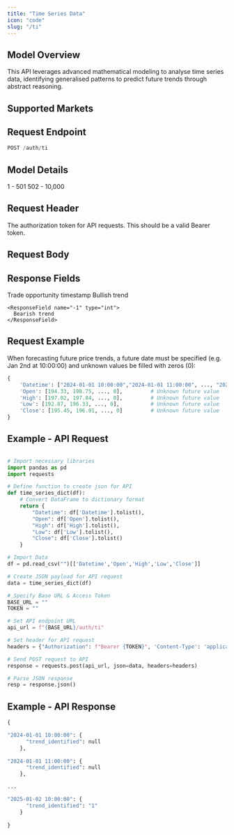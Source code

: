 ```yaml
---
title: "Time Series Data"
icon: "code"
slug: "/ti"
---
```


## Model Overview

This API leverages advanced mathematical modeling to analyse time series data, identifying generalised patterns to predict future trends through abstract reasoning.

## Supported Markets

<CardGroup cols={3}>
  <Card title="Bonds" icon="landmark" />

  <Card title="Commodities" icon="ship" />

  <Card title="Cryptocurrencies" icon="bitcoin" />

  <Card title="Derivatives" icon="layer-group" />

  <Card title="Equities" icon="chart-line" />

  <Card title="Foreign Exchange" icon="money-bill-transfer" />

  <Card title="Indices" icon="chart-bar" />

  <Card title="Tokenised Assets" icon="square" />
</CardGroup>

## Request Endpoint

```python
POST /auth/ti 
```

## Model Details

<CardGroup cols={2}>
  <Card title="Mandatory Time Periods">
    1 - 501
  </Card>

  <Card title="Optional Time Periods">
    502 - 10,000
  </Card>
</CardGroup>

## Request Header

<ParamField header="Authorization" type="string" required>
  The authorization token for API requests. This should be a valid Bearer token.
</ParamField>

## Request Body

<ParamField body="Datetime" type="list" required />

<ParamField body="Open" type="list" required />

<ParamField body="High" type="list" required />

<ParamField body="Low" type="list" required />

<ParamField body="Close" type="list" required />

## Response Fields

<ResponseField name="datetime" type="string">
  Trade opportunity timestamp
</ResponseField>

<ResponseField name="trend_identified" type="string">
  <Expandable title="Options">
    <ResponseField name="1" type="int">
      Bullish trend
    </ResponseField>

    <ResponseField name="-1" type="int">
      Bearish trend
    </ResponseField>
  </Expandable>
</ResponseField>

## Request Example

When forecasting future price trends, a future date must be specified (e.g. Jan 2nd at 10:00:00) and unknown values be filled with zeros (0):

```python
{
    'Datetime': ["2024-01-01 10:00:00","2024-01-01 11:00:00", ..., "2025-01-02 10:00:00"],
    'Open': [194.33, 198.75, ..., 0],         # Unknown future value
    'High': [197.02, 197.84, ..., 0],         # Unknown future value
    'Low': [192.87, 196.33, ..., 0],          # Unknown future value
    'Close': [195.45, 196.01, ..., 0]         # Unknown future value
}
```

## Example - API Request

```python

# Import necessary libraries
import pandas as pd
import requests

# Define function to create json for API 
def time_series_dict(df):
    # Convert DataFrame to dictionary format
    return {
        "Datetime": df['Datetime'].tolist(),
        "Open": df['Open'].tolist(),
        "High": df['High'].tolist(),
        "Low": df['Low'].tolist(),
        "Close": df['Close'].tolist()
    }

# Import Data
df = pd.read_csv("")[['Datetime','Open','High','Low','Close']]

# Create JSON payload for API request
data = time_series_dict(df)

# Specify Base URL & Access Token
BASE_URL = ""
TOKEN = ""

# Set API endpoint URL
api_url = f"{BASE_URL}/auth/ti"

# Set header for API request
headers = {"Authorization": f"Bearer {TOKEN}", 'Content-Type': 'application/json'}

# Send POST request to API
response = requests.post(api_url, json=data, headers=headers)

# Parse JSON response
resp = response.json()
```

## Example - API Response

```python
{

"2024-01-01 10:00:00": {
      "trend_identified": null
    },
    
"2024-01-01 11:00:00": {
      "trend_identified": null
    },

...

"2025-01-02 10:00:00": {
      "trend_identified": "1"
    }
    
}
```